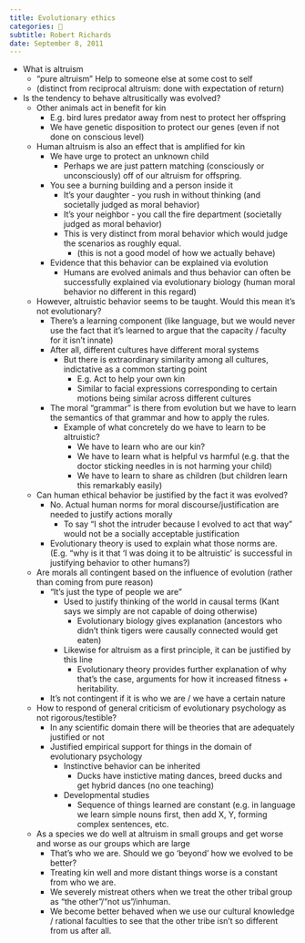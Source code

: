 ```yaml
---
title: Evolutionary ethics
categories: 🔴
subtitle: Robert Richards
date: September 8, 2011
---
```


- What is altruism
  - "pure altruism" Help to someone else at some cost to self
  - (distinct from reciprocal altruism: done with expectation of return)
- Is the tendency to behave altrusitically was evolved?
  - Other animals act in benefit for kin
    - E.g. bird lures predator away from nest to protect her offspring
    - We have genetic disposition to protect our genes (even if not done on 
      conscious level)
  - Human altruism is also an effect that is amplified for kin
    - We have urge to protect an unknown child
      - Perhaps we are just pattern matching (consciously or unconsciously) off 
        of our altruism for offspring.
    - You see a burning building and a person inside it
      - It's your daughter - you rush in without thinking (and societally judged 
        as moral behavior)
      - It's your neighbor - you call the fire department (societally judged as 
        moral behavior)
      - This is very distinct from \ref{kant|Kantian|} moral behavior which 
        would judge the scenarios as roughly equal.
        - (this is not a good model of how we actually behave)
    - Evidence that this behavior can be explained via evolution
      - Humans are evolved animals and thus behavior can often be successfully 
        explained via evolutionary biology (human moral behavior no different 
        in this regard)
  - However, altruistic behavior seems to be taught. Would this mean it's not 
    evolutionary?
    - There's a learning component (like language, but we would never use the 
      fact that it's learned to argue that the capacity / faculty for it isn't 
      innate)
    - After all, different cultures have different moral systems
      - But there is extraordinary similarity among all cultures, indictative as 
        a common starting point
        - E.g. Act to help your own kin
        - Similar to facial expressions corresponding to certain motions being 
          similar across different cultures
    - The moral "grammar" is there from evolution but we have to learn the 
      semantics of that grammar and how to apply the rules.
      - Example of what concretely do we have to learn to be altruistic?
        - We have to learn who are our kin?
        - We have to learn what is helpful vs harmful (e.g. that the doctor 
          sticking needles in is not harming your child)
        - We have to learn to share as children (but children learn this 
          remarkably easily)
  - Can human ethical behavior be justified by the fact it was evolved?
    - No. Actual human norms for moral discourse/justification are needed to 
      justify actions morally
      - To say "I shot the intruder because I evolved to act that way" would 
        not be a socially acceptable justification
    - Evolutionary theory is used to explain what those norms are. (E.g. "why 
      is it that 'I was doing it to be altruistic' is successful in justifying 
      behavior to other humans?)
  - Are morals all contingent based on the influence of evolution (rather than 
    coming from pure reason)
    - "It's just the type of people we are"
      - Used to justify thinking of the world in causal terms (Kant says we 
        simply are not capable of doing otherwise)
        - Evolutionary biology gives explanation (ancestors who didn't think 
          tigers were causally connected would get eaten)
      - Likewise for altruism as a first principle, it can be justified by this 
        line
        - Evolutionary theory provides further explanation of why that's the 
          case, arguments for how it increased fitness + heritability.
    - It's not contingent if it is who we are / we have a certain nature
  - How to respond of general criticism of evolutionary psychology as not 
    rigorous/testible?
    - In any scientific domain there will be theories that are adequately 
      justified or not
    - Justified empirical support for things in the domain of evolutionary 
      psychology
      - Instinctive behavior can be inherited
        - Ducks have instictive mating dances, breed ducks and get hybrid 
          dances (no one teaching)
      - Developmental studies
        - Sequence of things learned are constant (e.g. in language we learn 
          simple nouns first, then add X, Y, forming complex sentences, etc.
  - As a species we do well at altruism in small groups and get worse and worse 
    as our groups which are large
    - That's who we are. Should we go 'beyond' how we evolved to be better?
    - Treating kin well and more distant things worse is a constant from who we 
      are.
    - We severely mistreat others when we treat the other tribal group as "the 
      other"/"not us"/inhuman.
    - We become better behaved when we use our cultural knowledge / rational 
      faculties to see that the other tribe isn't so different from us after 
      all.
